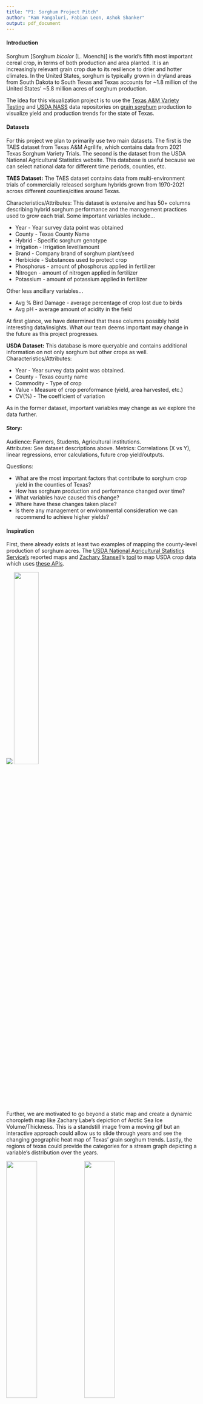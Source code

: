 ---
title: "P1: Sorghum Project Pitch"
author: "Ram Pangaluri, Fabian Leon, Ashok Shanker"
output: pdf_document
---

#### Introduction
Sorghum [Sorghum *bicolor* (L. Moench)] is the world's fifth most important cereal crop, in terms of both production and area planted. It is an increasingly relevant grain crop due to its resilience to drier and hotter climates. In the United States, sorghum is typically grown in dryland areas from South Dakota to South Texas and Texas accounts for ~1.8 million of the United States' ~5.8 million acres of sorghum production. 

The idea for this visualization project is to use the [Texas A&M Variety Testing](http://varietytesting.tamu.edu/grainsorghum/) and [USDA NASS](https://quickstats.nass.usda.gov/) data repositories on [grain sorghum](https://www.sorghumcheckoff.com/sorghum-101/) production to visualize yield and production trends for the state of Texas.

#### Datasets
For this project we plan to primarily use two main datasets. The first is the TAES dataset from Texas A&M Agrilife, which contains data from 2021 Texas Sorghum Variety Trials. The second is the dataset from the USDA National Agricultural Statistics website. This database is useful because we can select national data for different time periods, counties, etc.

**TAES Dataset:**
The TAES dataset contains data from multi-environment trials of commercially released sorghum hybrids grown from 1970-2021 across different counties/cities around Texas.

Characteristics/Attributes:
This dataset is extensive and has 50+ columns describing hybrid sorghum performance and the management practices used to grow each trial. Some important variables include...  

* Year - Year survey data point was obtained
* County - Texas County Name
* Hybrid - Specific sorghum genotype
* Irrigation - Irrigation level/amount
* Brand - Company brand of sorghum plant/seed
* Herbicide - Substances used to protect crop 
* Phosphorus - amount of phosphorus applied in fertilizer
* Nitrogen - amount of nitrogen applied in fertilizer
* Potassium - amount of potassium applied in fertilizer

Other less ancillary variables...  

* Avg % Bird Damage - average percentage of crop lost due to birds
* Avg pH - average amount of acidity in the field

At first glance, we have determined that these columns possibly hold interesting data/insights. What our team deems important may change in the future as this project progresses.

**USDA Dataset:**
This database is more queryable and contains additional information on not only sorghum but other crops as well. 
Characteristics/Attributes:

* Year - Year survey data point was obtained.
* County - Texas county name
* Commodity - Type of crop
* Value - Measure of crop peroformance (yield, area harvested, etc.)
* CV(%) - The coefficient of variation

As in the former dataset, important variables may change as we explore the data further.

#### Story:
Audience: Farmers, Students, Agricultural institutions.  
Attributes: See dataset descriptions above.
Metrics: Correlations (X vs Y), linear regressions, error calculations, future crop yield/outputs.

Questions:

* What are the most important factors that contribute to sorghum crop yield in the counties of Texas?
* How has sorghum production and performance changed over time?
* What variables have caused this change?
* Where have these changes taken place?
* Is there any management or environmental consideration we can recommend to achieve higher yields?

#### Inspiration

First, there already exists at least two examples of mapping the county-level production of sorghum acres.
The [USDA National Agricultural Statistics Service's](https://www.nass.usda.gov/Charts_and_Maps/Crops_County/index.php) reported maps and [Zachary Stansell](https://twitter.com/ZacharyStansell/status/1354612264679198722)'s [tool](https://gist.github.com/zacharystansell/fd1ebd6e3cda8a175680b78a4b271497) to map USDA crop data which uses [these APIs](https://sheilasaia.rbind.io/post/2020-06-30-nass-api-part2/). 

![](usda_map.png) ![](sorghumcropmap.jpg){width=36%}

Further, we are motivated to go beyond a static map and create a dynamic choropleth map like Zachary Labe's depiction of Arctic Sea Ice Volume/Thickness. This is a standstill image from a moving gif but an interactive approach could allow us to slide through years and see the changing geographic heat map of Texas' grain sorghum trends. Lastly, the regions of texas could provide the categories for a stream graph depicting a variable's distribution over the years. 

![](ice.PNG){width=40%} ![](streamgraph.PNG){width=40%} 

#### Sketch

![](visualization-sketch.png)


